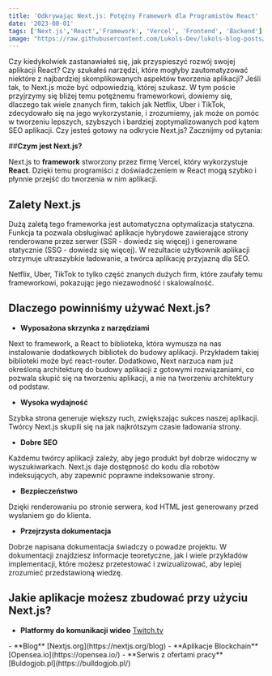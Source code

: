 ```yaml
---
title: 'Odkrywając Next.js: Potężny Framework dla Programistów React'
date: '2023-08-01'
tags: ['Next.js','React','Framework', 'Vercel', 'Frontend', 'Backend']
image: "https://raw.githubusercontent.com/Lukols-Dev/lukols-blog-posts/main/images/odkrywajac-nextjs-framework/nextjs.png"
---
```


<CustomImage src="https://raw.githubusercontent.com/Lukols-Dev/lukols-blog-posts/main/images/odkrywajac-nextjs-framework/nextjs.png" alt="Next Js Logo" />

Czy kiedykolwiek zastanawiałeś się, jak przyspieszyć rozwój swojej aplikacji React? Czy szukałeś narzędzi, które mogłyby zautomatyzować niektóre z najbardziej skomplikowanych aspektów tworzenia aplikacji? Jeśli tak, to Next.js może być odpowiedzią, której szukasz. W tym poście przyjrzymy się bliżej temu potężnemu frameworkowi, dowiemy się, dlaczego tak wiele znanych firm, takich jak Netflix, Uber i TikTok, zdecydowało się na jego wykorzystanie, i zrozumiemy, jak może on pomóc w tworzeniu lepszych, szybszych i bardziej zoptymalizowanych pod kątem SEO aplikacji. Czy jesteś gotowy na odkrycie Next.js? Zacznijmy od pytania:

##**Czym jest Next.js?**

Next.js to **framework** stworzony przez firmę Vercel, który wykorzystuje **React**. Dzięki temu programiści z doświadczeniem w React mogą szybko i płynnie przejść do tworzenia w nim aplikacji.

## **Zalety Next.js**

Dużą zaletą tego frameworka jest automatyczna optymalizacja statyczna. Funkcja ta pozwala obsługiwać aplikacje hybrydowe zawierające strony renderowane przez serwer (SSR - dowiedz się więcej) i generowane statycznie (SSG - dowiedz się więcej). W rezultacie użytkownik aplikacji otrzymuje ultraszybkie ładowanie, a twórca aplikację przyjazną dla SEO.

Netflix, Uber, TikTok to tylko część znanych dużych firm, które zaufały temu frameworkowi, pokazując jego niezawodność i skalowalność.

## **Dlaczego powinniśmy używać Next.js?**

- **Wyposażona skrzynka z narzędziami**

Next to framework, a React to biblioteka, która wymusza na nas instalowanie dodatkowych bibliotek do budowy aplikacji. Przykładem takiej biblioteki może być react-router. Dodatkowo, Next narzuca nam już określoną architekturę do budowy aplikacji z gotowymi rozwiązaniami, co pozwala skupić się na tworzeniu aplikacji, a nie na tworzeniu architektury od podstaw.

- **Wysoka wydajność**

Szybka strona generuje większy ruch, zwiększając sukces naszej aplikacji. Twórcy Next.js skupili się na jak najkrótszym czasie ładowania strony.

- **Dobre SEO**

Każdemu twórcy aplikacji zależy, aby jego produkt był dobrze widoczny w wyszukiwarkach. Next.js daje dostępność do kodu dla robotów indeksujących, aby zapewnić poprawne indeksowanie strony.

- **Bezpieczeństwo**

Dzięki renderowaniu po stronie serwera, kod HTML jest generowany przed wysłaniem go do klienta.

- **Przejrzysta dokumentacja**

Dobrze napisana dokumentacja świadczy o powadze projektu. W dokumentacji znajdziesz informacje teoretyczne, jak i wiele przykładów implementacji, które możesz przetestować i zwizualizować, aby lepiej zrozumieć przedstawioną wiedzę.

## **Jakie aplikacje możesz zbudować przy użyciu Next.js?**
- **Platformy do komunikacji wideo** [Twitch.tv](https://www.twitch.tv/)
<CustomImage src="https://raw.githubusercontent.com/Lukols-Dev/lukols-blog-posts/main/images/odkrywajac-nextjs-framework/twitch.png" alt="Twitch Page" />
- **Blog** [Nextjs.org](https://nextjs.org/blog)
<CustomImage src="https://raw.githubusercontent.com/Lukols-Dev/lukols-blog-posts/main/images/odkrywajac-nextjs-framework/nextjs-blog.png" alt="NextJS Blog" />
- **Aplikacje Blockchain** [Opensea.io](https://opensea.io/)
<CustomImage src="https://raw.githubusercontent.com/Lukols-Dev/lukols-blog-posts/main/images/odkrywajac-nextjs-framework/opensea.png" alt="Opensea Page" />
- **Serwis z ofertami pracy** [Buldogjob.pl](https://bulldogjob.pl/)
<CustomImage src="https://raw.githubusercontent.com/Lukols-Dev/lukols-blog-posts/main/images/odkrywajac-nextjs-framework/buldogjob.png" alt="Buldogjob Page" />

